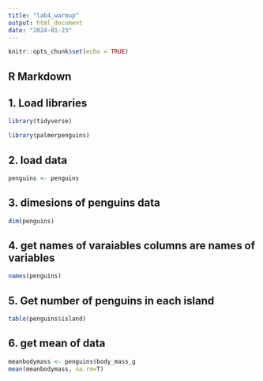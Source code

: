 ```yaml
---
title: "lab4_warmup"
output: html_document
date: "2024-01-23"
---
```


```r
knitr::opts_chunk$set(echo = TRUE)
```

## R Markdown

## 1. Load libraries

```r
library(tidyverse)
```

```r
library(palmerpenguins)
```

## 2. load data
```r
penguins <- penguins
```

## 3. dimesions of penguins data
```r
dim(penguins)
```

## 4. get names of varaiables columns are names of variables
```r
names(penguins)
```

## 5. Get number of penguins in each island
```r
table(penguins$island)
```

## 6. get mean of data 
```r
meanbodymass <- penguins$body_mass_g
mean(meanbodymass, na.rm=T)
```

